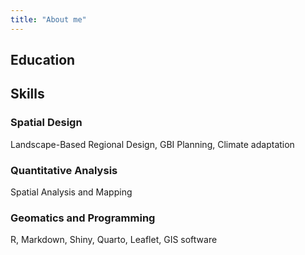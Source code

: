 ---
title: "About me"
---

## Education

## Skills

### Spatial Design

Landscape-Based Regional Design, GBI Planning, Climate adaptation

### Quantitative Analysis

Spatial Analysis and Mapping

### Geomatics and Programming

R, Markdown, Shiny, Quarto, Leaflet, GIS software

